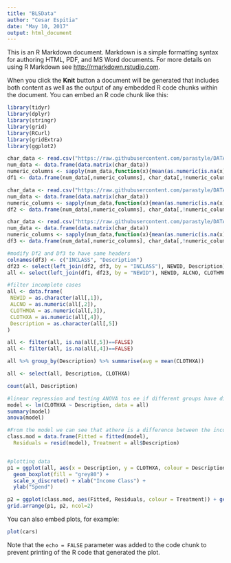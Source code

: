 ```yaml
---
title: "BLSData"
author: "Cesar Espitia"
date: "May 10, 2017"
output: html_document
---
```


This is an R Markdown document. Markdown is a simple formatting syntax for authoring HTML, PDF, and MS Word documents. For more details on using R Markdown see <http://rmarkdown.rstudio.com>.

When you click the **Knit** button a document will be generated that includes both content as well as the output of any embedded R code chunks within the document. You can embed an R code chunk like this:

```r
library(tidyr)
library(dplyr)
library(stringr)
library(grid)
library(RCurl)
library(gridExtra)
library(ggplot2)

char_data <- read.csv("https://raw.githubusercontent.com/parastyle/DATA-607---Final-Project-/master/Data/Consumer%20Survey%20(BLS)/Buying200.csv", stringsAsFactors = F,na.strings=c("NA", "NULL"))
num_data <- data.frame(data.matrix(char_data))
numeric_columns <- sapply(num_data,function(x){mean(as.numeric(is.na(x)))<0.5})
df1 <- data.frame(num_data[,numeric_columns], char_data[,!numeric_columns])

char_data <- read.csv("https://raw.githubusercontent.com/parastyle/DATA-607---Final-Project-/master/Data/Consumer%20Survey%20(BLS)/BuyingIncClass.csv", stringsAsFactors = F, na.strings=c("NA", "NULL"))
num_data <- data.frame(data.matrix(char_data))
numeric_columns <- sapply(num_data,function(x){mean(as.numeric(is.na(x)))<0.5})
df2 <- data.frame(num_data[,numeric_columns], char_data[,!numeric_columns])

char_data <- read.csv("https://raw.githubusercontent.com/parastyle/DATA-607---Final-Project-/master/Data/Consumer%20Survey%20(BLS)/classes.csv", stringsAsFactors = F, na.strings=c("NA", "NULL"))
num_data <- data.frame(data.matrix(char_data))
numeric_columns <- sapply(num_data,function(x){mean(as.numeric(is.na(x)))<0.5})
df3 <- data.frame(num_data[,numeric_columns], char_data[,!numeric_columns])

#modify Df2 and Df3 to have same headers
colnames(df3) <- c("INCLASS", "Description")
df23 <- select(left_join(df2, df3, by = "INCLASS"), NEWID, Description)
all <- select(left_join(df1, df23, by = "NEWID"), NEWID, ALCNO, CLOTHMOA, CLOTHXA, Description)

#filter incomplete cases
all <- data.frame(
 NEWID = as.character(all[,1]),
 ALCNO = as.numeric(all[,2]),
 CLOTHMOA = as.numeric(all[,3]),
 CLOTHXA = as.numeric(all[,4]),
 Description = as.character(all[,5])
)

all <- filter(all, is.na(all[,5])==FALSE)
all <- filter(all, is.na(all[,4])==FALSE)

all %>% group_by(Description) %>% summarise(avg = mean(CLOTHXA))

all <- select(all, Description, CLOTHXA)

count(all, Description)

#linear regression and testing ANOVA tos ee if different groups have different buying pattersn
model <- lm(CLOTHXA ~ Description, data = all)
summary(model)
anova(model)

#From the model we can see that athere is a difference between the income groups
class.mod = data.frame(Fitted = fitted(model),
  Residuals = resid(model), Treatment = all$Description)


#plotting data
p1 = ggplot(all, aes(x = Description, y = CLOTHXA, colour = Description)) +
  geom_boxplot(fill = "grey80") +
  scale_x_discrete() + xlab("Income Class") +
  ylab("Spend")

p2 = ggplot(class.mod, aes(Fitted, Residuals, colour = Treatment)) + geom_point()
grid.arrange(p1, p2, ncol=2)
```

You can also embed plots, for example:

```r
plot(cars)
```

Note that the `echo = FALSE` parameter was added to the code chunk to prevent printing of the R code that generated the plot.
